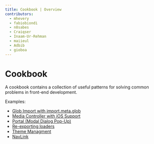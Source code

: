 ```yaml
---
title: Cookbook | Overview
contributors:
  - mhevery
  - fabiobiondi
  - n8sabes
  - Craiqser
  - Inaam-Ur-Rehman
  - maiieul
  - Adbib
  - gioboa
---
```


# Cookbook

A cookbook contains a collection of useful patterns for solving common problems in front-end development.

Examples:
- [Glob Import with import.meta.glob](./glob-import/)
- [Media Controller with iOS Support](./mediaController/)
- [Portal (Modal Dialog Pop-Up)](./portal/)
- [Re-exporting loaders](./re-exporting-loaders/)
- [Theme Managment](./theme-management/)
- [NavLink](./nav-link/)

